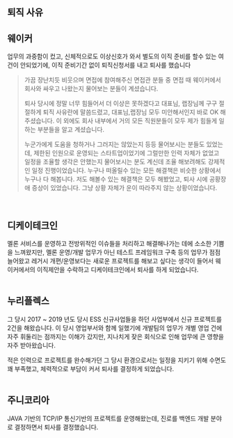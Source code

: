## 퇴직 사유

## 웨이커
업무의 과중함이 컸고, 신체적으로도 이상신호가 와서 별도의 이직 준비를 할수 있는 여건이 안되었기에, 이직 준비기간 없이 퇴직신청서를 내고 퇴사를 했습니다 <br/>

> 가끔 장난치듯 비웃으며 면접에 참여해주신 면접관 분들 중 면접 때 웨이커에서 회사와 싸우고 나왔는지 물어보는 분들이 계셨습니다. <br/>
>
> 퇴사 당시에 정말 너무 힘들어서 더 이상은 못하겠다고 대표님, 랩장님께 구구 절절하게 퇴직 사유란에 말씀드렸고, 대표님,랩장님 모두 미안해서인지 바로 OK 해주셨습니다. 이 외에도 회사 내부에서 거의 모든 직원분들이 모두 제가 힘들게 일하는 부분들을 알고 계셨습니다. <br/>
>
> 누군가에게 도움을 청하거나 그러지는 않았는지 등등 물어보시는 분들도 있었는데, 제한된 인원으로 운영되는 스타트업이었기에 그럴만한 인력 자체가 없었고 일정을 조율할 생각은 안했는지 물어보시는 분도 계신데 조율 해보려해도 강제적인 일정 진행이었습니다. 누구나 떠올릴수 있는 모든 해결책은 비슷한 상황에서 누구나 다 해봅니다. 저도 해볼수 있는 해결책은 모두 해봤었고, 퇴사 시에 공황장애 증상이 있었습니다. 그냥 상황 자체가 운이 따라주지 않는 상황이었습니다.<br/>

<br/>



## 디케이테크인
멜론 서비스를 운영하고 전방위적인 이슈들을 처리하고 해결해나가는 데에 소소한 기쁨을 느껴왔지만, 멜론 운영/개발 업무가 아닌 테스트 프레임워크 구축 등의 업무가 점점 늘어왔고 레거시 개편/운영보다는 새로운 프로젝트를 해보고 싶다는 생각이 들어서 웨이커에서의 이직제안을 수락하고 디케이테크인에서 퇴사를 하게 되었습니다.<br/>
<br/>



## 누리플렉스
그 당시 2017 \~ 2019 년도 당시 ESS 신규사업들을 하던 사업부에서 신규 프로젝트를 2건을 해왔습니다. 이 당시 영업부서와 함께 일했기에 개발팀의 업무가 개별 영업 건에 자주  휘둘리는 점까지는 이해가 갔지만, 지나치게 잦은 회식으로 인해 업무에 큰 영향을 자주 받아왔습니다.<br/>

적은 인력으로 프로젝트를 완수해가던 그 당시 환경으로서는 일정을 지키기 위해 수면도 꽤 부족했고, 체력적으로 부담이 커서 퇴사를 결정하게 되었습니다.<br/>
<br/>



## 주니코리아
JAVA 기반의 TCP/IP 통신기반의 프로젝트를 운영해왔는데, 진로를 백엔드 개발 분야로 결정하면서 퇴사를 결정했습니다.<br/>

